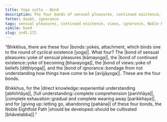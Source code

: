 ```yaml
---
title: Yoga sutta - Bond
description: The four bonds of sensual pleasures, continued existence, views, and ignorance are described in brief. The Noble Eightfold Path is the way to directly knowing, full understanding, complete exhaustion, and giving up of these bonds.
fetter: doubt, ignorance
tags: sensual pleasures, continued existence, views, ignorance, Noble Eightfold Path, directly knowing, full understanding, complete exhaustion, giving up, sn, sn45-56, sn45
simile: bond
slug: sn45.172
---
```


“Bhikkhus, there are these four |bonds::yokes, attachment, which binds one to the round of cyclical existence [yoga]|. What four? The |bond of sensual pleasures::yoke of sensual pleasures [kāmayoga]|, the |bond of continued existence::yoke of becoming [bhavayoga]|, the |bond of views::yoke of beliefs [diṭṭhiyoga]|, and the |bond of ignorance::bondage from not understanding how things have come to be [avijjāyoga]|. These are the four bonds.

Bhikkhus, for the |direct knowledge::experiential understanding [abhiññāya]|, |full understanding::complete comprehension [pariññāya]|, |complete exhaustion::gradual and complete wearing away [parikkhaya]|, and for |giving up::letting go, abandoning [pahāna]| of these four bonds, the Noble Eightfold Path |should be developed::should be cultivated [bhāvetabba]|."